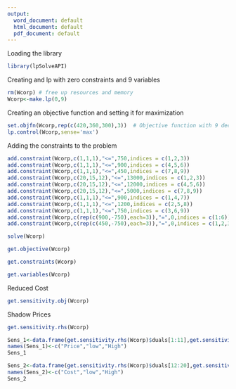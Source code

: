 ---
output:
  word_document: default
  html_document: default
  pdf_document: default
---
Loading the library
```{r}
library(lpSolveAPI)
```
Creating and lp with zero constraints and 9 variables
```{r}
rm(Wcorp) # free up resources and memory
Wcorp<-make.lp(0,9)
```
Creating an objective function and setting it for maximization
```{r}
set.objfn(Wcorp,rep(c(420,360,300),3))  # Objective function with 9 decision variables
lp.control(Wcorp,sense='max')
```
Adding the constraints to the problem
```{r}
add.constraint(Wcorp,c(1,1,1),"<=",750,indices = c(1,2,3)) 
add.constraint(Wcorp,c(1,1,1),"<=",900,indices = c(4,5,6))
add.constraint(Wcorp,c(1,1,1),"<=",450,indices = c(7,8,9))
add.constraint(Wcorp,c(20,15,12),"<=",13000,indices = c(1,2,3))
add.constraint(Wcorp,c(20,15,12),"<=",12000,indices = c(4,5,6))
add.constraint(Wcorp,c(20,15,12),"<=",5000,indices = c(7,8,9))
add.constraint(Wcorp,c(1,1,1),"<=",900,indices = c(1,4,7))
add.constraint(Wcorp,c(1,1,1),"<=",1200,indices = c(2,5,8))
add.constraint(Wcorp,c(1,1,1),"<=",750,indices = c(3,6,9))
add.constraint(Wcorp,c(rep(c(900,-750),each=3)),"=",0,indices = c(1:6))
add.constraint(Wcorp,c(rep(c(450,-750),each=3)),"=",0,indices = c(1,2,3,7,8,9))
```
```{r}
solve(Wcorp)
```
```{r}
get.objective(Wcorp)
```
```{r}
get.constraints(Wcorp)
```
```{r}
get.variables(Wcorp)
```
Reduced Cost
```{r}
get.sensitivity.obj(Wcorp)
```
Shadow Prices
```{r}
get.sensitivity.rhs(Wcorp)
```
```{r}
Sens_1<-data.frame(get.sensitivity.rhs(Wcorp)$duals[1:11],get.sensitivity.rhs(Wcorp)$dualsfrom[1:11],get.sensitivity.rhs(Wcorp)$dualstill[1:11])
names(Sens_1)<-c("Price","low","High")
Sens_1
```
```{r}
Sens_2<-data.frame(get.sensitivity.rhs(Wcorp)$duals[12:20],get.sensitivity.rhs(Wcorp)$dualsfrom[12:20],get.sensitivity.rhs(Wcorp)$dualstill[12:20])
names(Sens_2)<-c("Cost","low","High")
Sens_2
```